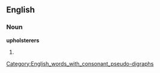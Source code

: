 ==English==
[[Category:English_words_with_consonant_pseudo-digraphs]]

===Noun===
'''upholsterers'''

# {{plural of|[[upholsterer]]}}